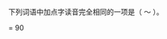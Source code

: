 <!-- chapter topic -->

\begin{landscape}

\mytext

\chapter{典型题目分析}

\section{积累}


`r tab_name <- "学生在语文学科“积累与”上的平均得分率（％）" `
\begin{itshape}
\mytable
\begin{longtable}{|c|c|c|p{6cm}|c|c|c|c|c|c|c|c|c|c|c|c|}
\caption{`r tab_name`} \label{tab: `r tab_name`} \\

\hline
\multicolumn{2}{|c|}{测试能力} & 题目代码 & \makecell[c]{能力描述} & \makecell[c]{上\\海\\市} & \makecell[c]{公\\办} & \makecell[c]{民\\办} & \makecell[c]{普通\\初中} & \makecell[c]{一贯\\制\\学校} & \makecell[c]{完全\\中学} & \makecell[c]{新优\\质\\学校} & \makecell[c]{强校\\工程\\学校} & 男 & 女 & \makecell[c]{沪\\籍} & \makecell[c]{非\\沪\\籍} \\
\hline

\multirow{11}{*}{\makecell[c]{积累与运用}} & \multirow{3}{*}{\makecell[c]{识记常用字的\\字音}} & C8AO01111 & 辨析形近字的字音 &
`r `
`r ` &
`r ` &
`r ` &
`r ` &
`r ` &
`r ` &
`r ` &
`r ` &
`r ` &
`r ` &
`r ` &
`r ` \\ \cline{3-16}


 & & C8AO02111 & 读准常用字的字音 &
 `r `
 `r ` &
 `r ` &
 `r ` &
 `r ` &
 `r ` &
 `r ` &
 `r ` &
 `r ` &
 `r ` &
 `r ` &
 `r ` &
 `r ` \\ \cline{3-16}


  & & C8AO03111 & 辨析多音字的字音 &
  `r `
  `r ` &
  `r ` &
  `r ` &
  `r ` &
  `r ` &
  `r ` &
  `r ` &
  `r ` &
  `r ` &
  `r ` &
  `r ` &
  `r ` \\ \cline{2-16}

  & \multirow{2}{*}{\makecell[c]{识记常用字的\\字形}} & C8AO04111 & 辨析形近字的字形 &
  `r `
  `r ` &
  `r ` &
  `r ` &
  `r ` &
  `r ` &
  `r ` &
  `r ` &
  `r ` &
  `r ` &
  `r ` &
  `r ` &
  `r `  \\  \cline{3-16}

  & & C8AO05111 & 辨析同音字的字形 &
  `r `
  `r ` &
  `r ` &
  `r ` &
  `r ` &
  `r ` &
  `r ` &
  `r ` &
  `r ` &
  `r ` &
  `r ` &
  `r ` &
  `r ` \\ \cline{2-16}



  & \multirow{6}{*}{\makecell[c]{理解常用字词\\的意思}} & C8AO06111 & 在具体语境中恰当运用常见词语 &
  `r `
  `r ` &
  `r ` &
  `r ` &
  `r ` &
  `r ` &
  `r ` &
  `r ` &
  `r ` &
  `r ` &
  `r ` &
  `r ` &
  `r ` \\ \cline{3-16}

  & & C8AO07111 & 在具体语境中恰当运用常见词语 &
  `r `
  `r ` &
  `r ` &
  `r ` &
  `r ` &
  `r ` &
  `r ` &
  `r ` &
  `r ` &
  `r ` &
  `r ` &
  `r ` &
  `r ` \\ \cline{3-16}

  & & C8AO08111 & 在具体语境中恰当运用常见词语 &
  `r `
  `r ` &
  `r ` &
  `r ` &
  `r ` &
  `r ` &
  `r ` &
  `r ` &
  `r ` &
  `r ` &
  `r ` &
  `r ` &
  `r ` \\ \cline{3-16}

  & & C8AO09111 & 在具体语境中恰当运用常见成语 &
  `r `
  `r ` &
  `r ` &
  `r ` &
  `r ` &
  `r ` &
  `r ` &
  `r ` &
  `r ` &
  `r ` &
  `r ` &
  `r ` &
  `r ` \\ \cline{3-16}

  & & C8AO10111 & 在具体语境中恰当运用常见成语 &
  `r `
  `r ` &
  `r ` &
  `r ` &
  `r ` &
  `r ` &
  `r ` &
  `r ` &
  `r ` &
  `r ` &
  `r ` &
  `r ` &
  `r ` \\ \cline{3-16}

  & & C8AO11111 & 在具体语境中恰当运用关联词 &
  `r `
  `r ` &
  `r ` &
  `r ` &
  `r ` &
  `r ` &
  `r ` &
  `r ` &
  `r ` &
  `r ` &
  `r ` &
  `r ` &
  `r ` \\  \cline{2-16}

& \multirow{2}{*}{\makecell[c]{积累教材中的\\文言诗文}} & C8AO12111 & 默写教材中要求背诵的文言诗文 &
`r `
`r ` &
`r ` &
`r ` &
`r ` &
`r ` &
`r ` &
`r ` &
`r ` &
`r ` &
`r ` &
`r ` &
`r `  \\  \cline{3-16}


  & & C8AO13111 & 理解教材中文言诗文的意思 &
  `r `
  `r ` &
  `r ` &
  `r ` &
  `r ` &
  `r ` &
  `r ` &
  `r ` &
  `r ` &
  `r ` &
  `r ` &
  `r ` &
  `r ` \\   \cline{2-16}


& \multirow{2}{*}{\makecell[c]{积累常见的文学\\、文化常识}} & C8AO14111 & 了解课程标准规定阅读的经典名著的文学、文化常识及基本信息 &
`r `
`r ` &
`r ` &
`r ` &
`r ` &
`r ` &
`r ` &
`r ` &
`r ` &
`r ` &
`r ` &
`r ` &
`r `  \\  \cline{3-16}


& & C8AO13111 & 理解教材中文言诗文的意思 &
`r `
`r ` &
`r ` &
`r ` &
`r ` &
`r ` &
`r ` &
`r ` &
`r ` &
`r ` &
`r ` &
`r ` &
`r `  \\
\hline

\end{longtable}

\end{itshape}

\mytext
“积累与运用”部分着重考查学生“读准字音”、“认清字形”、“理解词义、句义”、“积累和运用常见古诗文”和“名著阅读”五方面的能力。
下面将结合“积累”部分的典型题目做具体分析。

\end{landscape}

\questiontitle{典型题目1：C8AO01111}

下列词语中加点字读音完全相同的一项是（  ～   ）。
\begin{table}[H]
\begin{tabularx}{\textwidth}{XXXXXXXX}

  A. & 掺杂 &  渗透 & 悲惨 & B．& 检查 & 节俭 & 捡拾 \\
  C. & 增加 &  僧人 & 憎恶 & D．& 翻译 & 沼泽 & 选择} \\								
\end{tabularx}
\end{table}

\triangle{ABC}
\angle{C} = 90\degree


\clearpage

\begin{landscape}

\section{阅读}



\end{landscape}
\clearpage


\begin{landscape}
\section{写作}


\end{landscape}
\clearpage


<!-- end of chapter topic -->
